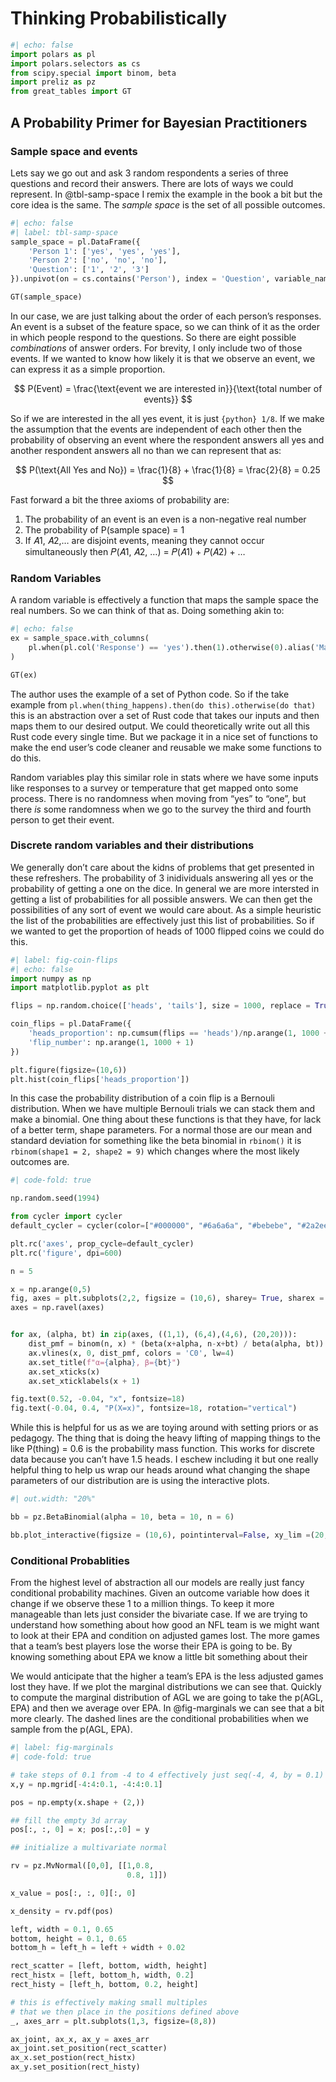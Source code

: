 
# Thinking Probabilistically 

```python
#| echo: false
import polars as pl 
import polars.selectors as cs
from scipy.special import binom, beta
import preliz as pz
from great_tables import GT 

```

## A Probability Primer for Bayesian Practitioners 

###  Sample space and events 

Lets say we go out and ask 3 random respondents a series of three questions and record their answers. There are lots of ways we could represent. In @tbl-samp-space I remix the example in the book a bit but the core idea is the same. The *sample space* is the set of all possible outcomes. 

```python
#| echo: false
#| label: tbl-samp-space
sample_space = pl.DataFrame({
    'Person 1': ['yes', 'yes', 'yes'],
    'Person 2': ['no', 'no', 'no'],
    'Question': ['1', '2', '3']
}).unpivot(on = cs.contains('Person'), index = 'Question', variable_name='Individual', value_name='Response')

GT(sample_space)
```

In our case, we are just talking about the order of each person's responses. An event is a subset of the feature space, so we can think of it as the order in which people respond to the questions. So there are eight possible *combinations* of answer orders. For brevity, I only include two of those events. If we wanted to know how likely it is that we observe an event, we can express it as a simple proportion. 

$$
P(Event) = \frac{\text{event we are interested in}}{\text{total number of events}}
$$

So if we are interested in the all yes event, it is just `{python} 1/8`. If we make the assumption that the events are independent of each other then the probability of observing an event where the respondent answers all yes and another respondent answers all no than we can represent that as:

$$
P(\text{All Yes and No}) = \frac{1}{8} + \frac{1}{8} = \frac{2}{8} = 0.25
$$


Fast forward a bit the three axioms of probability are: 

1. The probability of an event is an even is a non-negative real number 
2. The probability of P(sample space) = 1
3. If 𝐴1, 𝐴2,… are disjoint events, meaning they cannot occur simultaneously then
𝑃(𝐴1, 𝐴2, …) = 𝑃(𝐴1) + 𝑃(𝐴2) + …

### Random Variables 


A random variable is effectively a function that maps the sample space the real numbers. So we can think of that as. Doing something akin to: 


```python
#| echo: false
ex = sample_space.with_columns(
    pl.when(pl.col('Response') == 'yes').then(1).otherwise(0).alias('Mapping Examp')
)

GT(ex)
```

The author uses the example of a set of Python code. So if the take example from `pl.when(thing_happens).then(do this).otherwise(do that)` this is an abstraction over a set of Rust code that takes our inputs and then maps them to our desired output. We could theoretically write out all this Rust code every single time. But we package it in a nice set of functions to make the end user's code cleaner and reusable we make some functions to do this. 

Random variables play this similar role in stats where we have some inputs like responses to a survey or temperature that get mapped onto some process. There is no randomness when moving from "yes" to "one", but there *is* some randomness when we go to the survey the third and fourth person to get their event. 

### Discrete random variables and their distributions

We generally don't care about the kidns of problems that get presented in these refreshers. The probability of 3 inidividuals answering all yes or the probability of getting a one on the dice. In general we are more intersted in getting a list of probabilities for all possible answers. We can then get the possibilities of any sort of event we would care about. As a simple heuristic the list of the probabilities are effectively just this list of probabilities. So if we wanted to get the proportion of heads of 1000 flipped coins we could do this. 

```python
#| label: fig-coin-flips
#| echo: false
import numpy as np 
import matplotlib.pyplot as plt 

flips = np.random.choice(['heads', 'tails'], size = 1000, replace = True)

coin_flips = pl.DataFrame({
    'heads_proportion': np.cumsum(flips == 'heads')/np.arange(1, 1000 + 1),
    'flip_number': np.arange(1, 1000 + 1)
})

plt.figure(figsize=(10,6))
plt.hist(coin_flips['heads_proportion'])


```

In this case the probability distribution of a coin flip is a Bernouli distribution. When we have multiple Bernouli trials we can stack them and make a binomial. One thing about these functions is that they have, for lack of a better term, shape parameters. For a normal those are our mean and standard deviation for something like the beta binomial in `rbinom()` it is `rbinom(shape1 = 2, shape2 = 9)` which changes where the most likely outcomes are. 


```python
#| code-fold: true

np.random.seed(1994)

from cycler import cycler
default_cycler = cycler(color=["#000000", "#6a6a6a", "#bebebe", "#2a2eec"])

plt.rc('axes', prop_cycle=default_cycler)
plt.rc('figure', dpi=600)

n = 5

x = np.arange(0,5)
fig, axes = plt.subplots(2,2, figsize = (10,6), sharey= True, sharex = True)
axes = np.ravel(axes)


for ax, (alpha, bt) in zip(axes, ((1,1), (6,4),(4,6), (20,20))):
    dist_pmf = binom(n, x) * (beta(x+alpha, n-x+bt) / beta(alpha, bt))
    ax.vlines(x, 0, dist_pmf, colors = 'C0', lw=4)
    ax.set_title(f"α={alpha}, β={bt}")
    ax.set_xticks(x)
    ax.set_xticklabels(x + 1)

fig.text(0.52, -0.04, "x", fontsize=18)
fig.text(-0.04, 0.4, "P(X=x)", fontsize=18, rotation="vertical")
```


While this is helpful for us as we are toying around with setting priors or as pedagogy. The thing that is doing the heavy lifting of mapping things to the like P(thing) = 0.6 is the probability mass function. This works for discrete data because you can't have 1.5 heads. I eschew including it but one really helpful thing to help us wrap our heads around what changing the shape parameters of our distribution are is using the interactive plots. 


```python
#| out.width: "20%"

bb = pz.BetaBinomial(alpha = 10, beta = 10, n = 6)

bb.plot_interactive(figsize = (10,6), pointinterval=False, xy_lim =(20,20))


```


### Conditional Probablities 

From the highest level of abstraction all our models are really just fancy conditional probability machines. Given an outcome variable how does it change if we observe these 1 to a million things. To keep it more manageable than lets just consider the bivariate case. If we are trying to understand how something about how good an NFL team is we might want to look at their EPA and condition on adjusted games lost. The more games that a team's best players lose the worse their EPA is going to be. By knowing something about EPA we know a little bit something about their 

We would anticipate that the higher a team's EPA is the less adjusted games lost they have. If we plot the marginal distributions we can see that. Quickly to compute the marginal distribution of AGL we are going to take the p(AGL, EPA) and then we average over EPA. In @fig-marginals we can see that a bit more clearly. The dashed lines are the conditional probabilities when we sample from the p(AGL, EPA).


```python
#| label: fig-marginals
#| code-fold: true

# take steps of 0.1 from -4 to 4 effectively just seq(-4, 4, by = 0.1)
x,y = np.mgrid[-4:4:0.1, -4:4:0.1]

pos = np.empty(x.shape + (2,))

## fill the empty 3d array 
pos[:, :, 0] = x; pos[:,:0] = y

## initialize a multivariate normal 

rv = pz.MvNormal([0,0], [[1,0.8,
                          0.8, 1]])

x_value = pos[:, :, 0][:, 0]

x_density = rv.pdf(pos)

left, width = 0.1, 0.65
bottom, height = 0.1, 0.65
bottom_h = left_h = left + width + 0.02

rect_scatter = [left, bottom, width, height]
rect_histx = [left, bottom_h, width, 0.2]
rect_histy = [left_h, bottom, 0.2, height]

# this is effectively making small multiples
# that we then place in the positions defined above 
_, axes_arr = plt.subplots(1,3, figsize=(8,8))

ax_joint, ax_x, ax_y = axes_arr
ax_joint.set_position(rect_scatter)
ax_x.set_postion(rect_histx)
ax_y.set_position(rect_histy)

```